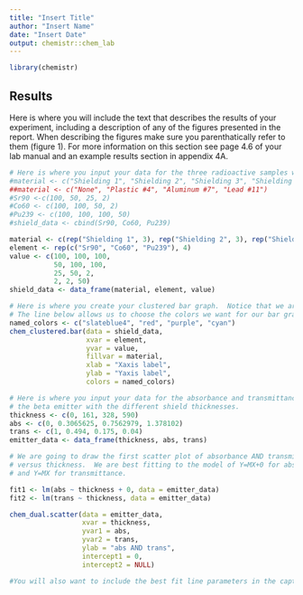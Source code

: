 ```yaml
---
title: "Insert Title"
author: "Insert Name"
date: "Insert Date"
output: chemistr::chem_lab
---
```



```r
library(chemistr)
```


## Results

Here is where you will include the text that describes the results of your experiment, including a description of any of the figures presented in the report.  When describing the figures make sure you parenthatically refer to them (figure 1).  For more information on this section see page 4.6 of your lab manual and an example results section in appendix 4A.

```r
# Here is where you input your data for the three radioactive samples with different shield types.  Notice, when inputing non-numeric data, the values must have parenthesis around them.  Also, notice that you should change the identity of the shields from their current names below.
#material <- c("Shielding 1", "Shielding 2", "Shielding 3", "Shielding 4")
##material <- c("None", "Plastic #4", "Aluminum #7", "Lead #11")
#Sr90 <-c(100, 50, 25, 2)
#Co60 <- c(100, 100, 50, 2)
#Pu239 <- c(100, 100, 100, 50)
#shield_data <- cbind(Sr90, Co60, Pu239)
```

```r
material <- c(rep("Shielding 1", 3), rep("Shielding 2", 3), rep("Shielding 3", 3), rep("Shielding 4", 3))
element <- rep(c("Sr90", "Co60", "Pu239"), 4)
value <- c(100, 100, 100,
           50, 100, 100,
           25, 50, 2,
           2, 2, 50)
shield_data <- data_frame(material, element, value)
```

```r
# Here is where you create your clustered bar graph.  Notice that we are clustering by element, so we can better see which shields work best for each element. This will allow you to determine the type of radioactivity each element is emitting.
# The line below allows us to choose the colors we want for our bar graph. If you want to change the colors, R colors can be found at http://www.stat.columbia.edu/~tzheng/files/Rcolor.pdf 
named_colors <- c("slateblue4", "red", "purple", "cyan")
chem_clustered.bar(data = shield_data, 
                   xvar = element,
                   yvar = value,
                   fillvar = material,
                   xlab = "Xaxis label",
                   ylab = "Yaxis label",
                   colors = named_colors)
```


```r
# Here is where you input your data for the absorbance and transmittance of 
# the beta emitter with the different shield thicknesses.
thickness <- c(0, 161, 328, 590)
abs <- c(0, 0.3065625, 0.7562979, 1.378102)
trans <- c(1, 0.494, 0.175, 0.04)
emitter_data <- data_frame(thickness, abs, trans)
```


```r
# We are going to draw the first scatter plot of absorbance AND transmittance
# versus thickness.  We are best fitting to the model of Y=MX+0 for absorbance
# and Y=MX for transmittance.

fit1 <- lm(abs ~ thickness + 0, data = emitter_data)
fit2 <- lm(trans ~ thickness, data = emitter_data)

chem_dual.scatter(data = emitter_data, 
                  xvar = thickness, 
                  yvar1 = abs,
                  yvar2 = trans,
                  ylab = "abs AND trans",
                  intercept1 = 0,
                  intercept2 = NULL)

#You will also want to include the best fit line parameters in the caption.  In order to get the slope of your fit line, run this chunk and then type > fit1$coefficients or fit2$coefficients into your console.  This will give you the slope of the best fit line and if this is a good model, include this slope and its meaning in the graph caption.  
```

